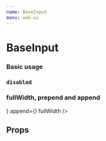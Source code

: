 ```yaml
---
name: BaseInput
menu: web-ui
---
```




# BaseInput

### Basic usage
<Playground>
  <BaseInput />
</Playground>

### `disabled`
<Playground>
  <BaseInput value="disabled" disabled />
</Playground>


### fullWidth, prepend and append

<Playground>
  <BaseInput
    style={{ width: '400px' }}
    prepend={<SvgIcon id="icon-calendar" />}
    append={<SvgIcon id="icon-arrow-down" />}
    fullWidth
  />
</Playground>

## Props
<Props of={BaseInput} />
